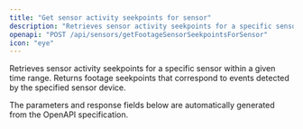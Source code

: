 ```yaml
---
title: "Get sensor activity seekpoints for sensor"
description: "Retrieves sensor activity seekpoints for a specific sensor within a given time range. Returns footage seekpoints that correspond to events detected by the sp..."
openapi: "POST /api/sensors/getFootageSensorSeekpointsForSensor"
icon: "eye"
---
```


Retrieves sensor activity seekpoints for a specific sensor within a given time range. Returns footage seekpoints that correspond to events detected by the specified sensor device.

<Note>
The parameters and response fields below are automatically generated from the OpenAPI specification.
</Note>
